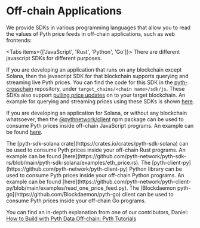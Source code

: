 
# Off-chain Applications

We provide SDKs in various programming languages that allow you to read the values of Pyth price feeds in off-chain applications, such as web frontends:

<Tabs items={['JavaScript', 'Rust', 'Python', 'Go']}>
  <Tab>
There are different javascript SDKs for different purposes.

If you are developing an application that runs on any blockchain except Solana, then the javascript SDK for that blockchain supports querying and streaming live Pyth prices.
You can find the code for this SDK in the [pyth-crosschain](https://github.com/pyth-network/pyth-crosschain) repository, under `target_chains/<chain name>/sdk/js`.
These SDKs also support [pulling price updates](../pythnet-price-feeds/pull-updates) on to your target blockchain.
An example for querying and streaming prices using these SDKs is shown [here](https://github.com/pyth-network/pyth-crosschain/tree/main/target_chains/ethereum/sdk/js#off-chain-prices).

If you are developing an application for Solana, or without any blockchain whatsoever, then the [@pythnetwork/client](https://www.npmjs.com/package/@pythnetwork/client) npm package can be used to consume Pyth prices inside off-chain JavaScript programs.
An example can be found [here](https://github.com/pyth-network/pyth-client-js#example-usage).

</Tab>
<Tab>
The [pyth-sdk-solana crate](https://crates.io/crates/pyth-sdk-solana) can be used to consume Pyth prices inside your off-chain Rust programs. An example can be found [here](https://github.com/pyth-network/pyth-sdk-rs/blob/main/pyth-sdk-solana/examples/eth_price.rs).
</Tab>
<Tab>
The [pyth-client-py](https://github.com/pyth-network/pyth-client-py) Python library can be used to consume Pyth prices inside your off-chain Python programs. An example can be found [here](https://github.com/pyth-network/pyth-client-py/blob/main/examples/read_one_price_feed.py).
</Tab>
<Tab>
The [Blockdaemon pyth-go](https://github.com/Blockdaemon/pyth-go) client can be used to consume Pyth prices inside your off-chain Go programs.
</Tab>
</Tabs>

You can find an in-depth explanation from one of our contributors, Daniel:
[How to Build with Pyth Data Off-chain: Pyth Tutorials](https://youtu.be/YgD4IWTKD2c)
